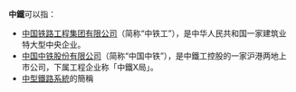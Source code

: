 {{not|中铁建|中国铁路}}
'''中鐵'''可以指：
* [[中国铁路工程集团|中国铁路工程集团有限公司]]（简称“中铁工”），是中华人民共和国一家建筑业特大型中央企业。
* [[中國中鐵|中国中铁股份有限公司]]（简称“中国中铁”），是中鐵工控股的一家沪港两地上市公司，下属工程企业称「中鐵X局」。
*[[中型鐵路系統|中型鐵路系統]]的簡稱

{{disambig|Cat=二字中國相關消歧義}}
